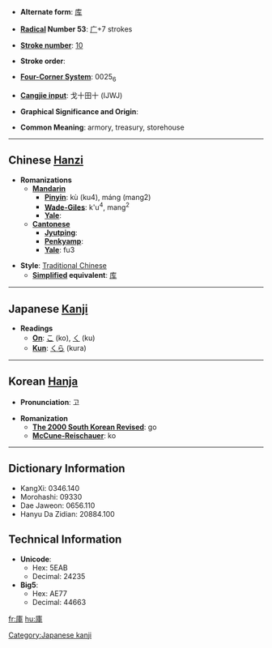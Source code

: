 * '''Alternate form''': [[库]]

* '''[[Wiktionary:Chinese radical index| Radical]] Number 53''': [[Wiktionary:Chinese radical index 广|广]]+7 strokes

* '''[[Wiktionary:Chinese total strokes index|Stroke number]]''': [[Wiktionary:Chinese total strokes index 10|10]]

* '''Stroke order''': 

* '''[[Wiktionary:Chinese four corner index|Four-Corner System]]''': 0025<sub>6</sub>

* '''[[Wiktionary:Chinese Cangjie index|Cangjie input]]''': 戈十田十 (IJWJ)

* '''Graphical Significance and Origin''': 

* '''Common Meaning''': armory, treasury, storehouse

----

== Chinese [[Hanzi]] ==

* '''Romanizations'''
** '''[[Mandarin]]'''
*** '''[[Pinyin]]''': kù (ku4), máng (mang2)
*** '''[[Wade-Giles]]''': k'u<sup>4</sup>, mang<sup>2</sup>
*** '''[[Yale]]''': 
** '''[[Cantonese]]'''
*** '''[[Jyutping]]''':
*** '''[[Penkyamp]]''': 
*** '''[[Yale]]''': fu3

* '''Style''': [[Traditional Chinese]] 
** '''[[Simplified Chinese|Simplified]] equivalent''': [[库]]


----

== Japanese [[Kanji]] ==

* '''Readings'''
** '''[[On]]''': [[こ]] (ko), [[く]] (ku)
** '''[[Kun]]''': [[くら]] (kura)
  

----

== Korean [[Hanja]] ==

* '''Pronunciation''': 고

* '''Romanization'''
** '''[[The 2000 South Korean Revised Romanization|The 2000 South Korean Revised]]''': go
** '''[[McCune-Reischauer]]''': ko

----

== Dictionary Information ==

* KangXi: 0346.140
* Morohashi: 09330
* Dae Jaweon: 0656.110
* Hanyu Da Zidian: 20884.100

== Technical Information ==

* '''Unicode''':
** Hex: 5EAB
** Decimal: 24235
* '''Big5''':
** Hex: AE77
** Decimal: 44663

[[Category:Japanese kanji]]

[[fr:庫]]
[[hu:庫]]